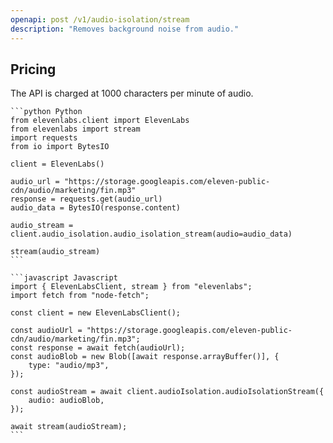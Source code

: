 ```yaml
---
openapi: post /v1/audio-isolation/stream
description: "Removes background noise from audio."
---
```


## Pricing

The API is charged at 1000 characters per minute of audio.

<RequestExample>

    ```python Python
    from elevenlabs.client import ElevenLabs
    from elevenlabs import stream
    import requests
    from io import BytesIO

    client = ElevenLabs()

    audio_url = "https://storage.googleapis.com/eleven-public-cdn/audio/marketing/fin.mp3"
    response = requests.get(audio_url)
    audio_data = BytesIO(response.content)

    audio_stream = client.audio_isolation.audio_isolation_stream(audio=audio_data)

    stream(audio_stream)
    ```

    ```javascript Javascript
    import { ElevenLabsClient, stream } from "elevenlabs";
    import fetch from "node-fetch";

    const client = new ElevenLabsClient();

    const audioUrl = "https://storage.googleapis.com/eleven-public-cdn/audio/marketing/fin.mp3";
    const response = await fetch(audioUrl);
    const audioBlob = new Blob([await response.arrayBuffer()], {
        type: "audio/mp3",
    });

    const audioStream = await client.audioIsolation.audioIsolationStream({
        audio: audioBlob,
    });

    await stream(audioStream);
    ```

</RequestExample>
